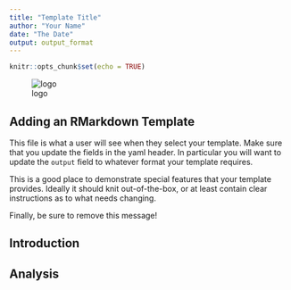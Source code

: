 ```yaml
---
title: "Template Title"
author: "Your Name"
date: "The Date"
output: output_format
---
```


```r
knitr::opts_chunk$set(echo = TRUE)
```

![logo](logo.png)

## Adding an RMarkdown Template

This file is what a user will see when they select your template. Make sure that you update the fields in the yaml header. In particular you will want to update the `output` field to whatever format your template requires.

This is a good place to demonstrate special features that your template provides. Ideally it should knit out-of-the-box, or at least contain clear instructions as to what needs changing.

Finally, be sure to remove this message!

## Introduction
## Analysis
